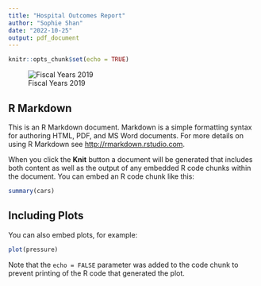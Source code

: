 ```yaml
---
title: "Hospital Outcomes Report"
author: "Sophie Shan"
date: "2022-10-25"
output: pdf_document
---
```


```r
knitr::opts_chunk$set(echo = TRUE)
```

![Fiscal Years 2019](./figures/fiscal_year_2019.png)

## R Markdown

This is an R Markdown document. Markdown is a simple formatting syntax for authoring HTML, PDF, and MS Word documents. For more details on using R Markdown see <http://rmarkdown.rstudio.com>.

When you click the **Knit** button a document will be generated that includes both content as well as the output of any embedded R code chunks within the document. You can embed an R code chunk like this:

```r
summary(cars)
```

## Including Plots

You can also embed plots, for example:

```r
plot(pressure)
```

Note that the `echo = FALSE` parameter was added to the code chunk to prevent printing of the R code that generated the plot.

